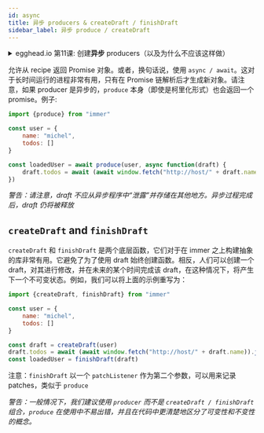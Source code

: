 ```yaml
---
id: async
title: 异步 producers & createDraft / finishDraft
sidebar_label: 异步 produce / createDraft
---
```


<center>
	<div
		data-ea-publisher="immerjs"
		data-ea-type="image"
		className="horizontal bordered"
	></div>
</center> <details>
	<summary className="egghead-summary">
		egghead.io 第11课: 创建<b>异步</b> producers（以及为什么不应该这样做）
	</summary>
	<br />
	<div>
		<iframe
			width="760"
			height="427"
			scrolling="no"
			src="https://egghead.io/lessons/react-write-asynchronous-producers-in-immer-and-why-you-shouldn-t/embed"
		></iframe>
	</div>
	<a
		className="egghead-link"
		href="https://egghead.io/lessons/react-write-asynchronous-producers-in-immer-and-why-you-shouldn-t"
	>
		Hosted on egghead.io
	</a>
</details>

允许从 recipe 返回 Promise 对象。或者，换句话说，使用 `async / await`。这对于长时间运行的进程非常有用，只有在 Promise 链解析后才生成新对象。请注意，如果 producer 是异步的，`produce` 本身（即使是柯里化形式）也会返回一个 promise。例子:

```javascript
import {produce} from "immer"

const user = {
	name: "michel",
	todos: []
}

const loadedUser = await produce(user, async function(draft) {
	draft.todos = await (await window.fetch("http://host/" + draft.name)).json()
})
```

_警告：请注意，draft 不应从异步程序中“泄露”并存储在其他地方。异步过程完成后，draft 仍将被释放_

## `createDraft` and `finishDraft`

`createDraft` 和 `finishDraft` 是两个底层函数，它们对于在 immer 之上构建抽象的库非常有用。它避免了为了使用 draft 始终创建函数。相反，人们可以创建一个 draft，对其进行修改，并在未来的某个时间完成该 draft，在这种情况下，将产生下一个不可变状态。例如，我们可以将上面的示例重写为：


```javascript
import {createDraft, finishDraft} from "immer"

const user = {
	name: "michel",
	todos: []
}

const draft = createDraft(user)
draft.todos = await (await window.fetch("http://host/" + draft.name)).json()
const loadedUser = finishDraft(draft)
```

注意：`finishDraft` 以一个 `patchListener` 作为第二个参数，可以用来记录 patches，类似于 `produce`

_警告：一般情况下，我们建议使用 `producer` 而不是 `createDraft / finishDraft` 组合，`produce` 在使用中不易出错，并且在代码中更清楚地区分了可变性和不变性的概念。_
